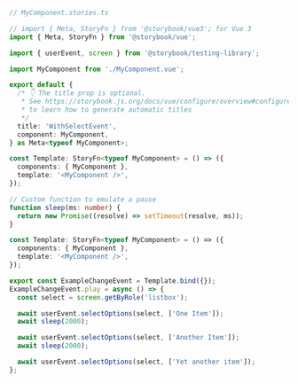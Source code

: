 ```ts
// MyComponent.stories.ts

// import { Meta, StoryFn } from '@storybook/vue3'; for Vue 3
import { Meta, StoryFn } from '@storybook/vue';

import { userEvent, screen } from '@storybook/testing-library';

import MyComponent from './MyComponent.vue';

export default {
  /* 👇 The title prop is optional.
   * See https://storybook.js.org/docs/vue/configure/overview#configure-story-loading
   * to learn how to generate automatic titles
   */
  title: 'WithSelectEvent',
  component: MyComponent,
} as Meta<typeof MyComponent>;

const Template: StoryFn<typeof MyComponent> = () => ({
  components: { MyComponent },
  template: '<MyComponent />',
});

// Custom function to emulate a pause
function sleep(ms: number) {
  return new Promise((resolve) => setTimeout(resolve, ms));
}

const Template: StoryFn<typeof MyComponent> = () => ({
  components: { MyComponent },
  template: '<MyComponent />',
});

export const ExampleChangeEvent = Template.bind({});
ExampleChangeEvent.play = async () => {
  const select = screen.getByRole('listbox');

  await userEvent.selectOptions(select, ['One Item']);
  await sleep(2000);

  await userEvent.selectOptions(select, ['Another Item']);
  await sleep(2000);

  await userEvent.selectOptions(select, ['Yet another item']);
};
```